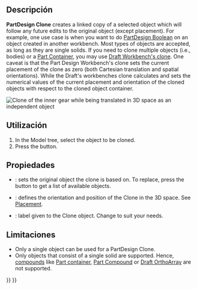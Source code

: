 <languages/>

<div class="mw-translate-fuzzy">
{{Docnav/es
|[[PartDesign ShapeBinder/es|Create a shape binder]]
|[[PartDesign_Pad/es|Pad]]
|[[PartDesign_Workbench/es|DiseñoPiezas]]
|IconL=PartDesign_ShapeBinder.svg
|IconC=Workbench_PartDesign.svg
|IconR=PartDesign_Pad.svg
}}
</div>

<div class="mw-translate-fuzzy">
{{GuiCommand/es
|Name=PartDesign Clone
|Name/es=DiseñoPiezas Clon
|Workbenches=[[PartDesign Workbench/es|DiseñoPiezas]]
|MenuLocation=Diseño Piezas → Crear un clon
|Version=0.17
|SeeAlso=[[Draft Clone/es|Clonar Draft]]
}}
</div>

<span id="Description"></span>
==Descripción==

'''PartDesign Clone''' creates a linked copy of a selected object which will follow any future edits to the original object (except placement). For example, one use case is when you want to do [[PartDesign Boolean|PartDesign Boolean]] on an object created in another workbench. Most types of objects are accepted, as long as they are single solids. If you need to clone multiple objects (i.e., bodies) or a [[Std_Part|Part Container]], you may use [[Draft_Clone|Draft Workbench's clone]]. One caveat is that the Part Design Workbench's clone sets the current placement of the clone as zero (both Cartesian translation and spatial orientations). While the Draft's workbenches clone calculates and sets the numerical values of the current placement and orientation of the cloned objects with respect to the cloned object container.

[[File:clone.png|''Clone of the inner gear while being translated in 3D space as an independent object'']]
{{Caption|Clone of the inner gear while being translated in 3D space as an independent object}}

<span id="Usage"></span>
==Utilización==

# In the Model tree, select the object to be cloned.
# Press the {{Button|[[File:PartDesign_Clone.svg|24px]] '''Create a clone'''}} button.

<span id="Properties"></span>
==Propiedades==

* {{PropertyData|Base Feature}}: sets the original object the clone is based on. To replace, press the {{Button|...}} button to get a list of available objects.
* {{PropertyData|Placement}}: defines the orientation and position of the Clone in the 3D space. See [[Placement|Placement]].
* {{PropertyData|Label}}: label given to the Clone object. Change to suit your needs.

<span id="Limitations"></span>
==Limitaciones==

* Only a single object can be used for a PartDesign Clone.
* Only objects that consist of a single solid are supported. Hence, [[Glossary#Compound|compounds]] like [[Std_Part|Part container]], [[Part_Compound|Part Compound]] or [[Draft_OrthoArray|Draft OrthoArray]] are not supported.


{{Docnav
|[[PartDesign_SubShapeBinder|Create a sub-object(s) shape binder]]
|[[PartDesign_Plane|Create a datum plane]]
|[[PartDesign_Workbench|PartDesign]]
|IconL=PartDesign_SubShapeBinder.svg
|IconR=PartDesign_Plane.svg
|IconC=Workbench_PartDesign.svg
}}

{{PartDesign_Tools_navi{{#translation:}}}}
{{Userdocnavi{{#translation:}}}}